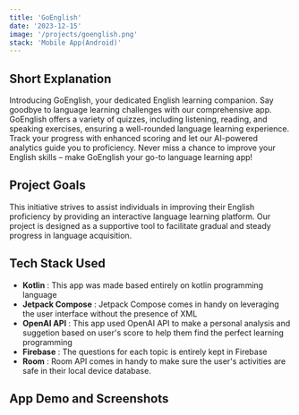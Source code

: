 ```yaml
---
title: 'GoEnglish'
date: '2023-12-15'
image: '/projects/goenglish.png'
stack: 'Mobile App(Android)'
---
```


## Short Explanation
Introducing GoEnglish, your dedicated English learning companion. Say goodbye to language learning challenges with our comprehensive app. GoEnglish offers a variety of quizzes, including listening, reading, and speaking exercises, ensuring a well-rounded language learning experience. Track your progress with enhanced scoring and let our AI-powered analytics guide you to proficiency. Never miss a chance to improve your English skills – make GoEnglish your go-to language learning app!

## Project Goals
This initiative strives to assist individuals in improving their English proficiency by providing an interactive language learning platform. Our project is designed as a supportive tool to facilitate gradual and steady progress in language acquisition.

## Tech Stack Used
* <b>Kotlin</b> : This app was made based entirely on kotlin programming language
* <b>Jetpack Compose</b> : Jetpack Compose comes in handy on leveraging the user interface without the presence of XML
* <b>OpenAI API</b> : This app used OpenAI API to make a personal analysis and suggetion based on user's score to help them find the perfect learning programming
* <b>Firebase</b> : The questions for each topic is entirely kept in Firebase
* <b>Room</b> : Room API comes in handy to make sure the user's activities are safe in their local device database.

## App Demo and Screenshots